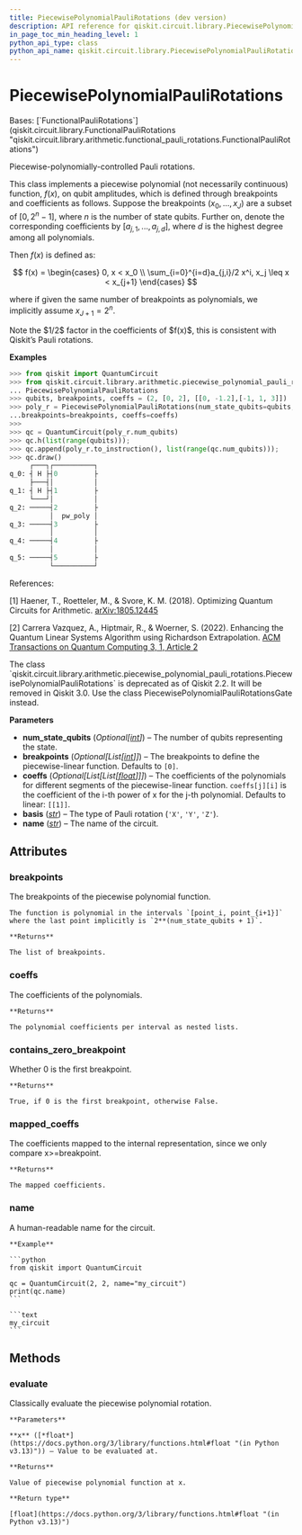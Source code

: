 ```yaml
---
title: PiecewisePolynomialPauliRotations (dev version)
description: API reference for qiskit.circuit.library.PiecewisePolynomialPauliRotations in the dev version of qiskit
in_page_toc_min_heading_level: 1
python_api_type: class
python_api_name: qiskit.circuit.library.PiecewisePolynomialPauliRotations
---
```


# PiecewisePolynomialPauliRotations

<Class id="qiskit.circuit.library.PiecewisePolynomialPauliRotations" isDedicatedPage={true} github="https://github.com/Qiskit/qiskit/tree/stable/2.2/qiskit/circuit/library/arithmetic/piecewise_polynomial_pauli_rotations.py#L29-L324" signature="qiskit.circuit.library.PiecewisePolynomialPauliRotations(num_state_qubits=None, breakpoints=None, coeffs=None, basis='Y', name='pw_poly')" modifiers="class">
  Bases: [`FunctionalPauliRotations`](qiskit.circuit.library.FunctionalPauliRotations "qiskit.circuit.library.arithmetic.functional_pauli_rotations.FunctionalPauliRotations")

  Piecewise-polynomially-controlled Pauli rotations.

  This class implements a piecewise polynomial (not necessarily continuous) function, $f(x)$, on qubit amplitudes, which is defined through breakpoints and coefficients as follows. Suppose the breakpoints $(x_0, ..., x_J)$ are a subset of $[0, 2^n-1]$, where $n$ is the number of state qubits. Further on, denote the corresponding coefficients by $[a_{j,1},...,a_{j,d}]$, where $d$ is the highest degree among all polynomials.

  Then $f(x)$ is defined as:

$$
f(x) = \begin{cases}
0, x < x_0 \\
\sum_{i=0}^{i=d}a_{j,i}/2 x^i, x_j \leq x < x_{j+1}
\end{cases}
$$

  where if given the same number of breakpoints as polynomials, we implicitly assume $x_{J+1} = 2^n$.

  <Admonition title="Note" type="note">
    Note the $1/2$ factor in the coefficients of $f(x)$, this is consistent with Qiskit’s Pauli rotations.
  </Admonition>

  **Examples**

  ```python
  >>> from qiskit import QuantumCircuit
  >>> from qiskit.circuit.library.arithmetic.piecewise_polynomial_pauli_rotations import\
  ... PiecewisePolynomialPauliRotations
  >>> qubits, breakpoints, coeffs = (2, [0, 2], [[0, -1.2],[-1, 1, 3]])
  >>> poly_r = PiecewisePolynomialPauliRotations(num_state_qubits=qubits,
  ...breakpoints=breakpoints, coeffs=coeffs)
  >>>
  >>> qc = QuantumCircuit(poly_r.num_qubits)
  >>> qc.h(list(range(qubits)));
  >>> qc.append(poly_r.to_instruction(), list(range(qc.num_qubits)));
  >>> qc.draw()
       ┌───┐┌──────────┐
  q_0: ┤ H ├┤0         ├
       ├───┤│          │
  q_1: ┤ H ├┤1         ├
       └───┘│          │
  q_2: ─────┤2         ├
            │  pw_poly │
  q_3: ─────┤3         ├
            │          │
  q_4: ─────┤4         ├
            │          │
  q_5: ─────┤5         ├
            └──────────┘
  ```

  References:

  \[1] Haener, T., Roetteler, M., & Svore, K. M. (2018). Optimizing Quantum Circuits for Arithmetic. [arXiv:1805.12445](http://arxiv.org/abs/1805.12445)

  \[2] Carrera Vazquez, A., Hiptmair, R., & Woerner, S. (2022). Enhancing the Quantum Linear Systems Algorithm using Richardson Extrapolation. [ACM Transactions on Quantum Computing 3, 1, Article 2](https://doi.org/10.1145/3490631)

  <Admonition title="Deprecated since version 2.2" type="danger">
    The class `qiskit.circuit.library.arithmetic.piecewise_polynomial_pauli_rotations.PiecewisePolynomialPauliRotations` is deprecated as of Qiskit 2.2. It will be removed in Qiskit 3.0. Use the class PiecewisePolynomialPauliRotationsGate instead.
  </Admonition>

  **Parameters**

  *   **num\_state\_qubits** (*Optional\[*[*int*](https://docs.python.org/3/library/functions.html#int "(in Python v3.13)")*]*) – The number of qubits representing the state.
  *   **breakpoints** (*Optional\[List\[*[*int*](https://docs.python.org/3/library/functions.html#int "(in Python v3.13)")*]]*) – The breakpoints to define the piecewise-linear function. Defaults to `[0]`.
  *   **coeffs** (*Optional\[List\[List\[*[*float*](https://docs.python.org/3/library/functions.html#float "(in Python v3.13)")*]]]*) – The coefficients of the polynomials for different segments of the piecewise-linear function. `coeffs[j][i]` is the coefficient of the i-th power of x for the j-th polynomial. Defaults to linear: `[[1]]`.
  *   **basis** ([*str*](https://docs.python.org/3/library/stdtypes.html#str "(in Python v3.13)")) – The type of Pauli rotation (`'X'`, `'Y'`, `'Z'`).
  *   **name** ([*str*](https://docs.python.org/3/library/stdtypes.html#str "(in Python v3.13)")) – The name of the circuit.

  ## Attributes

  ### breakpoints

  <Attribute id="qiskit.circuit.library.PiecewisePolynomialPauliRotations.breakpoints">
    The breakpoints of the piecewise polynomial function.

    The function is polynomial in the intervals `[point_i, point_{i+1}]` where the last point implicitly is `2**(num_state_qubits + 1)`.

    **Returns**

    The list of breakpoints.
  </Attribute>

  ### coeffs

  <Attribute id="qiskit.circuit.library.PiecewisePolynomialPauliRotations.coeffs">
    The coefficients of the polynomials.

    **Returns**

    The polynomial coefficients per interval as nested lists.
  </Attribute>

  ### contains\_zero\_breakpoint

  <Attribute id="qiskit.circuit.library.PiecewisePolynomialPauliRotations.contains_zero_breakpoint">
    Whether 0 is the first breakpoint.

    **Returns**

    True, if 0 is the first breakpoint, otherwise False.
  </Attribute>

  ### mapped\_coeffs

  <Attribute id="qiskit.circuit.library.PiecewisePolynomialPauliRotations.mapped_coeffs">
    The coefficients mapped to the internal representation, since we only compare x>=breakpoint.

    **Returns**

    The mapped coefficients.
  </Attribute>

  ### name

  <Attribute id="qiskit.circuit.library.PiecewisePolynomialPauliRotations.name" attributeTypeHint="str">
    A human-readable name for the circuit.

    **Example**

    ```python
    from qiskit import QuantumCircuit

    qc = QuantumCircuit(2, 2, name="my_circuit")
    print(qc.name)
    ```

    ```text
    my_circuit
    ```
  </Attribute>

  ## Methods

  ### evaluate

  <Function id="qiskit.circuit.library.PiecewisePolynomialPauliRotations.evaluate" github="https://github.com/Qiskit/qiskit/tree/stable/2.2/qiskit/circuit/library/arithmetic/piecewise_polynomial_pauli_rotations.py#L210-L224" signature="evaluate(x)">
    Classically evaluate the piecewise polynomial rotation.

    **Parameters**

    **x** ([*float*](https://docs.python.org/3/library/functions.html#float "(in Python v3.13)")) – Value to be evaluated at.

    **Returns**

    Value of piecewise polynomial function at x.

    **Return type**

    [float](https://docs.python.org/3/library/functions.html#float "(in Python v3.13)")
  </Function>
</Class>

